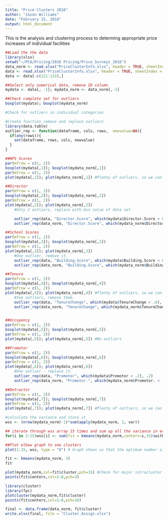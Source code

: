 ```yaml
---
title: "Price Clusters 2016"
author: "Jason Williams"
date: "February 15, 2016"
output: html_document
---
```


This is the analysis and clustering process to determing appropriate price increases of individual facilities

```r
##Load the the data
library(xlsx)
setwd("~/PCA/Pricing/2016 Pricing/Price_Surveys_2016")
data_norm <- read.xlsx("PriceClusterInfo.xlsx", header = TRUE, sheetIndex = 1)
data <- read.xlsx("PriceClusterInfo.xlsx", header = TRUE, sheetIndex = 2)
data <- data[-c(121:122),]

##Select only numerical data, remove ID column
mydata <- data[, -1]; mydata_norm <- data_norm[,-1]

##Check complete set for outliers
boxplot(mydata); boxplot(mydata_norm)

#Check for outliers in individual categories

#Create function remove and replace outliers
library(data.table)
outlier_rep <- function(dataframe, cols, rows,  newvalue=NA){
  if(any(rows)){
    set(dataframe, rows, cols, newvalue)
  }
}

##NPS Scores
par(mfrow = c(1, 2))
boxplot(mydata[,1]); boxplot(mydata_norm[,1])
par(mfrow = c(1, 2))
plot(mydata[,1]); plot(mydata_norm[,1]) #Plenty of outliers, so we can leave them in the data set. 

##Director
par(mfrow = c(1, 2))
boxplot(mydata[,2]); boxplot(mydata_norm[,2])
par(mfrow = c(1, 2))
plot(mydata[,2]); plot(mydata_norm[,2]) 
    #Only 2 outliers, replace with min value of data set

    outlier_rep(data, "Director.Score", which(mydata$Director.Score < 6), 6.5)
    outlier_rep(data_norm, "Director.Score", which(mydata_norm$Director.Score < -3), -3)

##School Scores
par(mfrow = c(1, 2))
boxplot(mydata[,3]); boxplot(mydata_norm[,3])
par(mfrow = c(1, 2))
plot(mydata[,3]); plot(mydata_norm[,3]) 
    #One outlier, remove it. 
    outlier_rep(data, "Building.Score", which(mydata$Building.Score < 6), 6.5)
    outlier_rep(data_norm, "Building.Score", which(mydata_norm$Building.Score < -3), -3)

##Tenure
par(mfrow = c(1, 2))
boxplot(mydata[,4]); boxplot(mydata_norm[,4])
par(mfrow = c(1, 2))
plot(mydata[,4]); plot(mydata_norm[,4]) #Plenty of outliers, so we can leave them in the data set.
    #two outliers, remove them. 
    outlier_rep(data, "TenureChange", which(mydata$TenureChange > .6), .6)
    outlier_rep(data_norm, "TenureChange", which(mydata_norm$TenureChange > 3), 3)


##Occupancy
par(mfrow = c(1, 2))
boxplot(mydata[,5]); boxplot(mydata_norm[,5])
par(mfrow = c(1, 2))
plot(mydata[,5]); plot(mydata_norm[,5]) #No outliers

##Promotor
par(mfrow = c(1, 2))
boxplot(mydata[,6]); boxplot(mydata_norm[,6])
par(mfrow = c(1, 2))
plot(mydata[,6]); plot(mydata_norm[,6]) 
    #One outlier - replace it.
    outlier_rep(data, "Promotor", which(mydata$Promotor < .2), .2)
    outlier_rep(data_norm, "Promotor.", which(mydata_norm$Promotor. < -3), -3)

##Detractor
par(mfrow = c(1, 2))
boxplot(mydata[,7]); boxplot(mydata_norm[,7])
par(mfrow = c(1, 2))
plot(mydata[,7]); plot(mydata_norm[,7]) #Plenty of outliers, so we can leave them in the data set.

#calculate the variance and store it
wss <- (nrow(mydata_norm)-1)*sum(apply(mydata_norm, 2, var))

## iterate through wss array 15 times and sum up all the variance in every iteration and store it in wss array
for(i in 2:15)wss[i] <- sum(fit = kmeans(mydata_norm,centers=i,15)$withinss)

##Plot elbow graph to see clusters
plot(1:15, wss, type = "b") # Graph shows us that the optimum number of clusters in 3 (elbow inflection point)

fit <- kmeans(mydata_norm, 3)
fit

plot(mydata_norm,col=fit$cluster,pch=15) #Check for major intracluster patterns
points(fit$centers,col=1:8,pch=3)

library(cluster)
library(fpc)
plotcluster(mydata_norm,fit$cluster)
points(fit$centers,col=1:8,pch=16)

final <- data.frame(data_norm, fit$cluster)
write.xlsx(final, file = "Cluster_Assign.xlsx")
```


